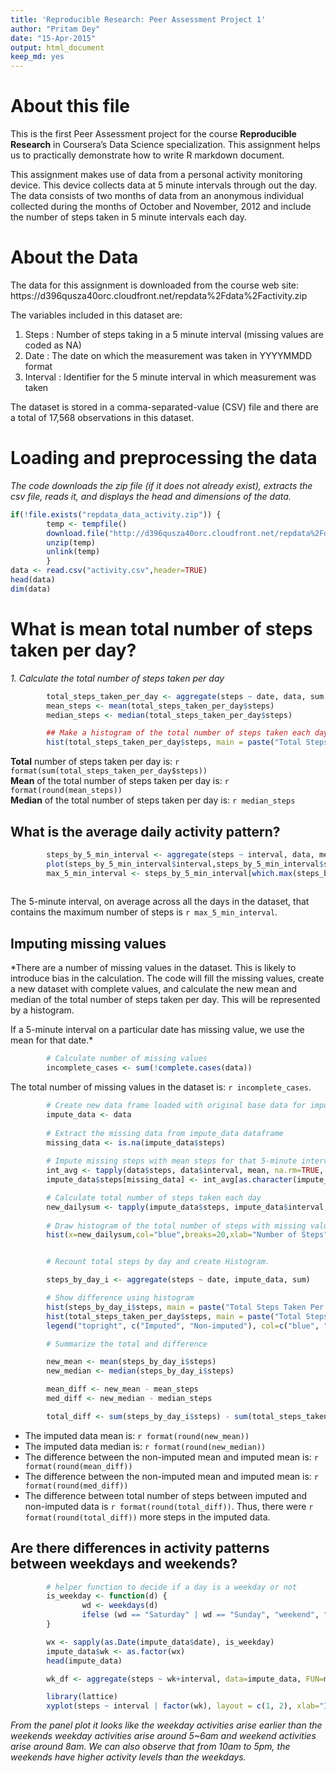 ```yaml
---
title: 'Reproducible Research: Peer Assessment Project 1'
author: "Pritam Dey"
date: "15-Apr-2015"
output: html_document
keep_md: yes
---
```

# About this file
This is the first Peer Assessment project for the course **Reproducible Research** in Coursera's Data Science specialization. This assignment helps us to practically demonstrate how to write R markdown document.

This assignment makes use of data from a personal activity monitoring device. This device collects data at 5 minute intervals through out the day. The data consists of two months of data from an anonymous individual collected during the months of October and November, 2012 and include the number of steps taken in 5 minute intervals each day.

# About the Data

The data for this assignment is downloaded from the course web site: https://d396qusza40orc.cloudfront.net/repdata%2Fdata%2Factivity.zip
        
The variables included in this dataset are:

1. Steps        : Number of steps taking in a 5 minute interval (missing values are coded as NA)
2. Date         : The date on which the measurement was taken in YYYYMMDD format
3. Interval     : Identifier for the 5 minute interval in which measurement was taken

The dataset is stored in a comma-separated-value (CSV) file and there are a total of 17,568 observations in this dataset.

# Loading and preprocessing the data

*The code downloads the zip file (if it does not already exist), extracts the csv file, reads it, and displays the head and dimensions of the data.*

```r
if(!file.exists("repdata_data_activity.zip")) {
        temp <- tempfile()
        download.file("http://d396qusza40orc.cloudfront.net/repdata%2Fdata%2Factivity.zip",temp)
        unzip(temp)
        unlink(temp)
        }
data <- read.csv("activity.csv",header=TRUE)
head(data)
dim(data)
```

# What is mean total number of steps taken per day?

*1. Calculate the total number of steps taken per day* 

```r

        total_steps_taken_per_day <- aggregate(steps ~ date, data, sum, na.rm=TRUE)
        mean_steps <- mean(total_steps_taken_per_day$steps)
        median_steps <- median(total_steps_taken_per_day$steps)

        ## Make a histogram of the total number of steps taken each day
        hist(total_steps_taken_per_day$steps, main = paste("Total Steps Taken Per Day"), col ="blue", xlab="Number of Steps")

```

**Total** number of steps taken per day is: `r format(sum(total_steps_taken_per_day$steps))`  
**Mean** of the total number of steps taken per day is: `r format(round(mean_steps))`  
**Median** of the total number of steps taken per day is: `r median_steps`

## What is the average daily activity pattern?

```r
        steps_by_5_min_interval <- aggregate(steps ~ interval, data, mean)
        plot(steps_by_5_min_interval$interval,steps_by_5_min_interval$steps, type="l", xlab="5-minute Interval", ylab="Average Number of Steps Taken",main="Average Number of Steps Taken Per Day by Interval")
        max_5_min_interval <- steps_by_5_min_interval[which.max(steps_by_5_min_interval$steps),1]
        
```
The 5-minute interval, on average across all the days in the dataset, that contains the maximum number of steps is `r max_5_min_interval`.

## Imputing missing values

*There are a number of missing values in the dataset. This is likely to introduce bias in the
calculation. The code will fill the missing values, create a new dataset with complete values,
and calculate the new mean and median of the total number of steps taken per day. This will be 
represented by a histogram.  

If a 5-minute interval on a particular date has missing value, we use the mean for that date.*

```r
        
        # Calculate number of missing values
        incomplete_cases <- sum(!complete.cases(data))
```

The total number of missing values in the dataset is: `r incomplete_cases`.

```r
        # Create new data frame loaded with original base data for imputation
        impute_data <- data
        
        # Extract the missing data from impute_data dataframe
        missing_data <- is.na(impute_data$steps)
        
        # Impute missing steps with mean steps for that 5-minute interval
        int_avg <- tapply(data$steps, data$interval, mean, na.rm=TRUE, simplify=T)
        impute_data$steps[missing_data] <- int_avg[as.character(impute_data$interval[missing_data])]

        # Calculate total number of steps taken each day
        new_dailysum <- tapply(impute_data$steps, impute_data$interval, sum, na.rm=TRUE, simplify=T)
        
        # Draw histogram of the total number of steps with missing values imputed
        hist(x=new_dailysum,col="blue",breaks=20,xlab="Number of Steps",ylab="Frequency",main="Total Steps Taken Per Day (with missing data imputed)")


        # Recount total steps by day and create Histogram. 

        steps_by_day_i <- aggregate(steps ~ date, impute_data, sum)

        # Show difference using histogram
        hist(steps_by_day_i$steps, main = paste("Total Steps Taken Per Day"), col="blue", xlab="Number of Steps")
        hist(total_steps_taken_per_day$steps, main = paste("Total Steps Taken Per Day"), col ="red", xlab="Number of Steps", add=T)
        legend("topright", c("Imputed", "Non-imputed"), col=c("blue", "red"), lwd=10)

        # Summarize the total and difference

        new_mean <- mean(steps_by_day_i$steps)
        new_median <- median(steps_by_day_i$steps)

        mean_diff <- new_mean - mean_steps
        med_diff <- new_median - median_steps

        total_diff <- sum(steps_by_day_i$steps) - sum(total_steps_taken_per_day$steps)
```

* The imputed data mean is: `r format(round(new_mean))`
* The imputed data median is: `r format(round(new_median))`
* The difference between the non-imputed mean and imputed mean is: `r format(round(mean_diff))`
* The difference between the non-imputed mean and imputed mean is: `r format(round(med_diff))`
* The difference between total number of steps between imputed and non-imputed data is `r format(round(total_diff))`. Thus, there were `r format(round(total_diff))` more steps in the imputed data.

## Are there differences in activity patterns between weekdays and weekends?

```r

        # helper function to decide if a day is a weekday or not
        is_weekday <- function(d) {
                wd <- weekdays(d)
                ifelse (wd == "Saturday" | wd == "Sunday", "weekend", "weekday")
        }

        wx <- sapply(as.Date(impute_data$date), is_weekday)
        impute_data$wk <- as.factor(wx)
        head(impute_data)

        wk_df <- aggregate(steps ~ wk+interval, data=impute_data, FUN=mean)

        library(lattice)
        xyplot(steps ~ interval | factor(wk), layout = c(1, 2), xlab="Interval", ylab="Number of         steps", type="l", lty=1, data=wk_df)  

```

*From the panel plot it looks like the weekday activities arise earlier than the weekends weekday
activities arise around 5~6am and weekend activities arise around 8am. We can
also observe that from 10am to 5pm, the weekends have higher activity levels than the
weekdays.*

